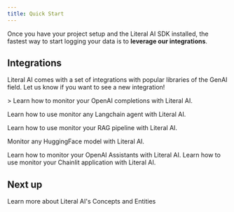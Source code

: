 ```yaml
---
title: Quick Start
---
```


Once you have your project setup and the Literal AI SDK installed, the fastest way to start logging your data is to **leverage our integrations**.

## Integrations

Literal AI comes with a set of integrations with popular libraries of the GenAI field. Let us know if you want to see a new integration!


<CardGroup cols={2}>
<Card
  title="OpenAI"
  icon="circle"
  color="#ea5a0c"
  href="/integrations/openai">
>
  Learn how to monitor your OpenAI completions with Literal AI.
</Card>

<Card
title="Langchain"
icon="circle"
color="#0285c7"
href="/integrations/langchain">
  Learn how to use monitor any Langchain agent with Literal AI.
</Card>

<Card
title="Llama Index"
icon="circle"
color="#8b5cf6"
href="/integrations/llama-index">
  Learn how to use monitor your RAG pipeline with Literal AI.
</Card>

<Card
title="HuggingFace"
icon="circle"
color="#eab308"
href="/integrations/messages-server">
  Monitor any HuggingFace model with Literal AI. 
</Card>

<Card
  title="OpenAI Assistant"
  icon="circle"
  color="#dc2626"
  href="/integrations/openai-assistant">
>
  Learn how to monitor your OpenAI Assistants with Literal AI.
</Card>
<Card
title="Chainlit"
icon="circle"
color="#F80061"
href="/integrations/chainlit">
  Learn how to use monitor your Chainlit application with Literal AI.
</Card>

</CardGroup>

## Next up

<Card title="Literal AI's Concepts" icon="graduation-cap" href="/concepts">
  Learn more about Literal AI's Concepts and Entities
</Card>